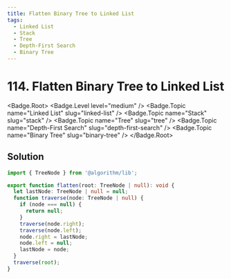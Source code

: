 ```yaml
---
title: Flatten Binary Tree to Linked List
tags:
  - Linked List
  - Stack
  - Tree
  - Depth-First Search
  - Binary Tree
---
```


# 114. Flatten Binary Tree to Linked List

<Badge.Root>
  <Badge.Level level="medium" />
  <Badge.Topic name="Linked List" slug="linked-list" />
  <Badge.Topic name="Stack" slug="stack" />
  <Badge.Topic name="Tree" slug="tree" />
  <Badge.Topic name="Depth-First Search" slug="depth-first-search" />
  <Badge.Topic name="Binary Tree" slug="binary-tree" />
</Badge.Root>

## Solution

```typescript filename="solution.ts" copy
import { TreeNode } from '@algorithm/lib';

export function flatten(root: TreeNode | null): void {
  let lastNode: TreeNode | null = null;
  function traverse(node: TreeNode | null) {
    if (node === null) {
      return null;
    }
    traverse(node.right);
    traverse(node.left);
    node.right = lastNode;
    node.left = null;
    lastNode = node;
  }
  traverse(root);
}
```

<ProblemLink
  codingSite="leetcode"
  href="https://leetcode.com/problems/flatten-binary-tree-to-linked-list"
  title="Flatten Binary Tree to Linked List"
/>
